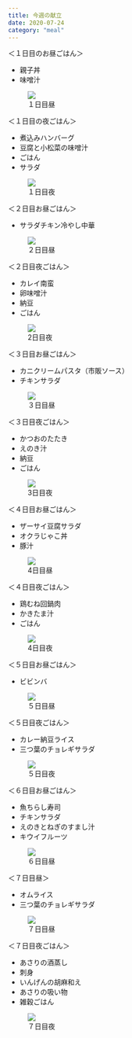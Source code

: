 ```yaml
---
title: 今週の献立
date: 2020-07-24
category: "meal"
---
```


＜１日目のお昼ごはん＞

- 親子丼
- 味噌汁


<figure><img src={require("./IMG_1970 (1).jpg")} /><figcaption>１日目昼</figcaption></figure>

＜１日目の夜ごはん＞

- 煮込みハンバーグ
- 豆腐と小松菜の味噌汁
- ごはん
- サラダ


<figure><img src={require("./IMG_1966.jpg")} /><figcaption>１日目夜</figcaption></figure>

＜２日目お昼ごはん＞

- サラダチキン冷やし中華


<figure><img src={require("./IMG_1964.jpg")} /><figcaption>２日目昼</figcaption></figure>

＜２日目夜ごはん＞

- カレイ南蛮
- 卵味噌汁
- 納豆
- ごはん


<figure><img src={require("./IMG_1963.jpg")} /><figcaption>2日目夜</figcaption></figure>

＜３日目お昼ごはん＞

- カニクリームパスタ（市販ソース）
- チキンサラダ


<figure><img src={require("./IMG_1962.jpg")} /><figcaption>３日目昼</figcaption></figure>

＜３日目夜ごはん＞

- かつおのたたき
- えのき汁
- 納豆
- ごはん


<figure><img src={require("./IMG_1883.jpg")} /><figcaption>3日目夜</figcaption></figure>

＜４日目お昼ごはん＞

- ザーサイ豆腐サラダ
- オクラじゃこ丼
- 豚汁


<figure><img src={require("./IMG_1967.jpg")} /><figcaption>4日目昼</figcaption></figure>

＜４日目夜ごはん＞

- 鶏むね回鍋肉
- かきたま汁
- ごはん


<figure><img src={require("./IMG_1968.jpg")} /><figcaption>4日目夜</figcaption></figure>

＜５日目お昼ごはん＞

- ビビンバ


<figure><img src={require("./IMG_0854 (1).jpg")} /><figcaption>５日目昼</figcaption></figure>

＜５日目夜ごはん＞

- カレー納豆ライス
- 三つ葉のチョレギサラダ


<figure><img src={require("./IMG_1971.jpg")} /><figcaption>５日目夜</figcaption></figure>

＜６日目お昼ごはん＞

- 魚ちらし寿司
- チキンサラダ
- えのきとねぎのすまし汁
- キウイフルーツ


<figure><img src={require("./IMG_1875.jpg")} /><figcaption>６日目昼</figcaption></figure>

＜７日目昼＞

- オムライス
- 三つ葉のチョレギサラダ


<figure><img src={require("./IMG_1973.jpg")} /><figcaption>７日目昼</figcaption></figure>

＜７日目夜ごはん＞

- あさりの酒蒸し
- 刺身
- いんげんの胡麻和え
- あさりの吸い物
- 雑穀ごはん


<figure><img src={require("./IMG_1974.jpg")} /><figcaption>７日目夜</figcaption></figure>




